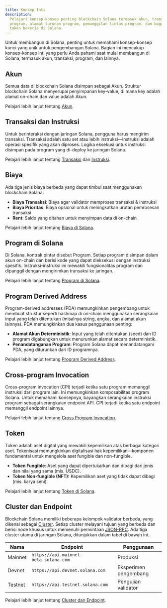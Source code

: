 ```yaml
---
title: Konsep Inti
description:
  Pelajari konsep-konsep penting blockchain Solana termasuk akun, transaksi,
  program, alamat turunan program, pemanggilan lintas program, dan bagaimana
  token bekerja di Solana.
---
```


Untuk membangun di Solana, penting untuk memahami konsep-konsep kunci yang unik
untuk pengembangan Solana. Bagian ini mencakup konsep-konsep inti yang perlu
Anda pahami saat mulai membangun di Solana, termasuk akun, transaksi, program,
dan lainnya.

## Akun

Semua data di blockchain Solana disimpan sebagai Akun. Struktur blockchain
Solana menyerupai penyimpanan key-value, di mana key adalah alamat on-chain dan
value adalah Akun.

Pelajari lebih lanjut tentang [Akun](/docs/core/accounts).

## Transaksi dan Instruksi

Untuk berinteraksi dengan jaringan Solana, pengguna harus mengirim transaksi.
Transaksi adalah satu set atau lebih instruksi—instruksi adalah operasi spesifik
yang akan diproses. Logika eksekusi untuk instruksi disimpan pada program yang
di-deploy ke jaringan Solana.

Pelajari lebih lanjut tentang [Transaksi](/docs/core/transactions) dan
[Instruksi](/docs/core/transactions#instruction).

## Biaya

Ada tiga jenis biaya berbeda yang dapat timbul saat menggunakan blockchain
Solana:

- **Biaya Transaksi**: Biaya agar validator memproses transaksi & instruksi
- **Biaya Prioritas**: Biaya opsional untuk meningkatkan urutan pemrosesan
  transaksi
- **Rent**: Saldo yang ditahan untuk menyimpan data di on-chain

Pelajari lebih lanjut tentang [Biaya di Solana](/docs/core/fees).

## Program di Solana

Di Solana, kontrak pintar disebut Program. Setiap program disimpan dalam akun
on-chain dan berisi kode yang dapat dieksekusi dengan instruksi spesifik.
Instruksi-instruksi ini mewakili fungsionalitas program dan dipanggil dengan
mengirimkan transaksi ke jaringan.

Pelajari lebih lanjut tentang [Program di Solana](/docs/core/programs).

## Program Derived Address

Program-derived addresses (PDA) memungkinkan pengembang untuk membuat struktur
seperti hashmap di on-chain menggunakan serangkaian input yang telah ditentukan
(misalnya string, angka, dan alamat akun lainnya). PDA memungkinkan dua kasus
penggunaan penting:

- **Alamat Akun Deterministik**: Input yang telah ditentukan (seed) dan ID
  program digabungkan untuk menurunkan alamat secara deterministik.
- **Penandatanganan Program**: Program Solana dapat menandatangani PDA, yang
  diturunkan dari ID programnya.

Pelajari lebih lanjut tentang [Program Derived Address](/docs/core/pda).

## Cross-program Invocation

Cross-program invocation (CPI) terjadi ketika satu program memanggil instruksi
dari program lain. Ini memungkinkan komposabilitas program Solana. Untuk
memahami konsepnya, bayangkan serangkaian instruksi program sebagai serangkaian
endpoint API. CPI terjadi ketika satu endpoint memanggil endpoint lainnya.

Pelajari lebih lanjut tentang [Cross Program Invocation](/docs/core/cpi).

## Token

Token adalah aset digital yang mewakili kepemilikan atas berbagai kategori aset.
Tokenisasi memungkinkan digitalisasi hak kepemilikan—komponen fundamental untuk
mengelola aset fungible dan non-fungible.

- **Token Fungible**: Aset yang dapat dipertukarkan dan dibagi dari jenis dan
  nilai yang sama (mis. USDC).
- **Token Non-fungible (NFT):** Kepemilikan aset yang tidak dapat dibagi (mis.
  karya seni).

Pelajari lebih lanjut tentang [Token di Solana](/docs/core/tokens).

## Cluster dan Endpoint

Blockchain Solana memiliki beberapa kelompok validator berbeda, yang dikenal
sebagai [Cluster](/docs/references/clusters). Setiap cluster melayani tujuan
yang berbeda dan berisi node khusus untuk memenuhi permintaan
[JSON-RPC](/docs/rpc/). Ada tiga cluster utama di jaringan Solana, ditunjukkan
dalam tabel di bawah ini.

| Nama    | Endpoint                              | Penggunaan            |
| ------- | ------------------------------------- | --------------------- |
| Mainnet | `https://api.mainnet-beta.solana.com` | Produksi              |
| Devnet  | `https://api.devnet.solana.com`       | Eksperimen pengembang |
| Testnet | `https://api.testnet.solana.com`      | Pengujian validator   |

Pelajari lebih lanjut tentang [Cluster dan Endpoint](/docs/references/clusters).
